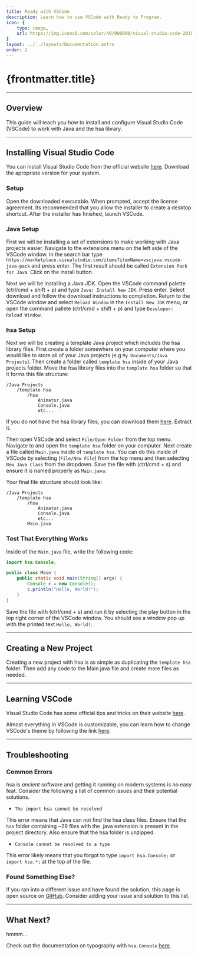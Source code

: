 ```yaml
---
title: Ready with VSCode
description: Learn how to use VSCode with Ready to Program.
icon: {
    type: image,
    url: https://img.icons8.com/color/40/000000/visual-studio-code-2019.png
}
layout: ../../layouts/Documentation.astro
order: 2
---
```


# {frontmatter.title}

---

## Overview

This guide will teach you how to install and configure Visual Studio Code (VSCode) to work with Java and the hsa library.

---

## Installing Visual Studio Code

You can install Visual Studio Code from the official website [here](https://code.visualstudio.com/). Download the apropriate version for your system.

### Setup

Open the downloaded executable. When prompted, accept the license agreement. Its recommended that you allow the installer to create a desktop shortcut. After the installer has finished, launch VSCode.  

### Java Setup

First we will be installing a set of extensions to make working with Java projects easier. Navigate to the extensions menu on the left side of the VSCode window. In the search bar type `https://marketplace.visualstudio.com/items?itemName=vscjava.vscode-java-pack` and press enter. The first result should be called `Extension Pack for Java`. Click on the install button.

Next we will be installing a Java JDK. Open the VSCode command palette (ctrl/cmd + shift + p) and type `Java: Install New JDK`. Press enter. Select download and follow the download instructions to completion. Return to the VSCode window and select `Reload Window` in the `Install New JDK` menu, or open the command pallete (ctrl/cmd + shift + p) and type `Developer: Reload Window`.

### hsa Setup

Next we will be creating a template Java project which includes the hsa library files. First create a folder somewhere on your computer where you would like to store all of your Java projects (e.g `My Documents/Java Projects`). Then create a folder called `template hsa` inside of your Java projects folder. Move the hsa library files into the `template hsa` folder so that it forms this file structure:

```
/Java Projects
    /template hsa
        /hsa
            Animator.java
            Console.java
            etc...
```

If you do not have the hsa library files, you can download them [here](/downloads/hsa.zip). Extract it.

Then open VSCode and select `File/Open Folder` from the top menu. Navigate to and open the `template hsa` folder on your computer. Next create a file called `Main.java` inside of `template hsa`. You can do this inside of VSCode by selecting (`File/New File`) from the top menu and then selecting `New Java Class` from the dropdown. Save the file with (ctrl/cmd + s) and ensure it is named properly as `Main.java`.

Your final file structure should look like:

```
/Java Projects
    /template hsa
        /hsa
            Animator.java
            Console.java
            etc...
        Main.java
```

### Test That Everything Works

Inside of the `Main.java` file, write the following code:

```java
import hsa.Console;

public class Main {
    public static void main(String[] args) {
        Console c = new Console();
        c.println("Hello, World!");
    }
}
```

Save the file with (ctrl/cmd + s) and run it by selecting the play button in the top right corner of the VSCode window. You should see a window pop up with the printed text `Hello, World!`.

---

## Creating a New Project

Creating a new project with hsa is as simple as duplicating the `template hsa` folder. Then add any code to the Main.java file and create more files as needed.

---

## Learning VSCode

Visual Studio Code has some official tips and tricks on their website [here](https://code.visualstudio.com/docs/getstarted/tips-and-tricks).

Almost everything in VSCode is customizable, you can learn how to change VSCode's theme by following the link [here](https://code.visualstudio.com/docs/getstarted/themes).

---

## Troubleshooting

### Common Errors

hsa is *ancient* software and getting it running on modern systems is no easy feat. Consider the following a list of common issues and their potential solutions.

- `The import hsa cannot be resolved`

This error means that Java can not find the hsa class files. Ensure that the `hsa` folder containing ~29 files with the .java extension is present in the project directory. Also ensure that the hsa folder is unzipped.

- `Console cannot be resolved to a type`

This error likely means that you forgot to type `import hsa.Console;` or `import hsa.*;` at the top of the file.

### Found Something Else?

If you ran into a different issue and have found the solution, this page is open source on [GitHub](https://github.com/Dmrgn/readytoprogram.xyz). Consider adding your issue and solution to this list.

---

## What Next?

hmmm...

Check out the documentation on typography with `hsa.Console` [here](/docs/typography).